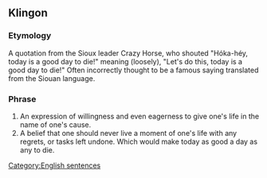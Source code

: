 ==Klingon==

===Etymology===
A quotation from the Sioux leader Crazy Horse, who shouted "Hóka-héy, today is a good day to die!" meaning (loosely), "Let's do this, today is a good day to die!" Often incorrectly thought to be a famous saying translated from the Siouan language.

===Phrase===
{{head|en|phrase|head=[[today]] [[is]] [[a]] [[good]] [[day]] [[to]] [[die]]}}
# An expression of willingness and even eagerness to give one's life in the name of one's cause.
# A belief that one should never live a moment of one's life with any regrets, or tasks left undone.  Which would make today as good a day as any to die.

[[Category:English sentences]]